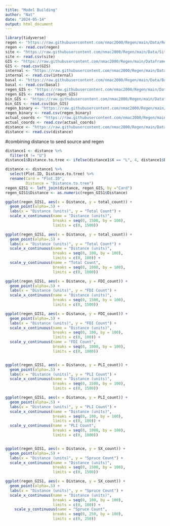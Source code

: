 ```yaml
---
title: "Model Building"
author: "Nat"
date: "2024-05-14"
output: html_document
---
```


```r
library(tidyverse)
regen <- "https://raw.githubusercontent.com/nmac2000/Regen/main/Data/Regen_2023_ALL.csv"
regen <- read.csv(regen)
site <- "https://raw.githubusercontent.com/nmac2000/Regen/main/Data/Site.csv"
site <- read.csv(site)
GIS <- "https://raw.githubusercontent.com/nmac2000/Regen/main/Dataframes/GIS_fixed.csv"
GIS <- read.csv(GIS)
internal <- "https://raw.githubusercontent.com/nmac2000/Regen/main/Data/Internal.csv"
internal <- read.csv(internal)
basal <- "https://raw.githubusercontent.com/nmac2000/Regen/main/Data/BasalArea.csv"
basal <- read.csv(basal)
regen_GIS <- "https://raw.githubusercontent.com/nmac2000/Regen/main/Dataframes/regen_GIS.csv"
regen_GIS <- read.csv(regen_GIS)
bin_GIS <- "https://raw.githubusercontent.com/nmac2000/Regen/main/Dataframes/binary_GIS.csv"
bin_GIS <- read.csv(bin_GIS)
regen_binary <- "https://raw.githubusercontent.com/nmac2000/Regen/main/Dataframes/regen_binary.csv"
regen_binary <- read.csv(regen_binary)
actual_coords <- "https://raw.githubusercontent.com/nmac2000/Regen/main/Data/Plot_coordinates_actual.csv"
actual_coords <- read.csv(actual_coords)
distance <- "https://raw.githubusercontent.com/nmac2000/Regen/main/Data/DistanceToLiveTree.csv"
distance <- read.csv(distance)
```
#combining distance to seed source and regen
```r
distance1 <- distance %>% 
  filter(X != "U")
distance1$Distance.to.tree <- ifelse(distance1$X == "L", 4, distance1$Distance.to.tree)

distance <- distance1 %>% 
  select(Plot.ID, Distance.to.tree) %>% 
  rename(Card = "Plot.ID",
         Distance = "Distance.to.tree")
regen_GIS1 <- left_join(distance, regen_GIS, by ="Card")
regen_GIS1$Distance <- as.numeric(regen_GIS1$Distance)
```

```r
ggplot(regen_GIS1, aes(x = Distance, y = total_count)) +
  geom_point(alpha=.5) +
  labs(x = "Distance (units)", y = "Total Count") +
  scale_x_continuous(name = "Distance (units)", 
                     breaks = seq(0, 1500, by = 100), 
                     limits = c(0, 1500)) 

ggplot(regen_GIS1, aes(x = Distance, y = total_count)) +
  geom_point(alpha=.5) +
  labs(x = "Distance (units)", y = "Total Count") +
  scale_x_continuous(name = "Distance (units)", 
                     breaks = seq(0, 100, by = 100),  
                     limits = c(0, 100)) +
  scale_y_continuous(name = "Total Count", 
                     breaks = seq(0, 1000, by = 100),  
                     limits = c(0, 1000))

ggplot(regen_GIS1, aes(x = Distance, y = FDI_count)) +
  geom_point(alpha=.5) +
  labs(x = "Distance (units)", y = "FDI Count") +
  scale_x_continuous(name = "Distance (units)", 
                     breaks = seq(0, 1500, by = 100), 
                     limits = c(0, 1500)) 

ggplot(regen_GIS1, aes(x = Distance, y = FDI_count)) +
  geom_point(alpha=.5) +
  labs(x = "Distance (units)", y = "FDI Count") +
  scale_x_continuous(name = "Distance (units)", 
                     breaks = seq(0, 100, by = 100),  
                     limits = c(0, 100)) +
  scale_y_continuous(name = "FDI Count", 
                     breaks = seq(0, 1000, by = 100),  
                     limits = c(0, 1000))


ggplot(regen_GIS1, aes(x = Distance, y = PLI_count)) +
  geom_point(alpha=.5) +
  labs(x = "Distance (units)", y = "PLI Count") +
  scale_x_continuous(name = "Distance (units)", 
                     breaks = seq(0, 1500, by = 100),
                     limits = c(0, 1500))

ggplot(regen_GIS1, aes(x = Distance, y = PLI_count)) +
  geom_point(alpha=.5) +
  labs(x = "Distance (units)", y = "PLI Count") +
  scale_x_continuous(name = "Distance (units)", 
                     breaks = seq(0, 100, by = 100),
                     limits = c(0, 100)) +
  scale_y_continuous(name = "PLI Count", 
                     breaks = seq(0, 1000, by = 100),  
                     limits = c(0, 1000))


ggplot(regen_GIS1, aes(x = Distance, y = SX_count)) +
  geom_point(alpha=.5) +
  labs(x = "Distance (units)", y = "Spruce Count") +
  scale_x_continuous(name = "Distance (units)", 
                     breaks = seq(0, 1500, by = 100),  
                     limits = c(0, 1500))

ggplot(regen_GIS1, aes(x = Distance, y = SX_count)) +
  geom_point(alpha=.5) +
  labs(x = "Distance (units)", y = "Spruce Count") +
  scale_x_continuous(name = "Distance (units)", 
                     breaks = seq(0, 100, by = 100),  
                     limits = c(0, 100)) +
    scale_y_continuous(name = "Spruce Count", 
                     breaks = seq(0, 250, by = 100),  
                     limits = c(0, 250))
```

